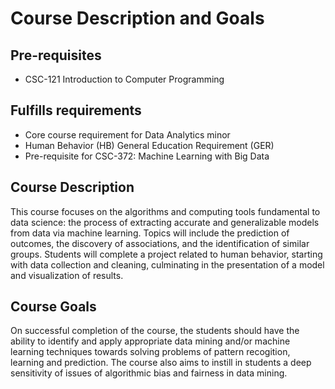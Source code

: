 
# Course Description and Goals

## Pre-requisites

* CSC-121 Introduction to Computer Programming

## Fulfills requirements

* Core course requirement for Data Analytics minor
* Human Behavior (HB) General Education Requirement (GER) 
* Pre-requisite for CSC-372: Machine Learning with Big Data

## Course Description

This course focuses on the algorithms and computing tools fundamental to data science: the process of extracting accurate and generalizable models from data via machine learning. Topics will include the prediction of outcomes, the discovery of associations, and the identification of similar groups. Students will complete a project related to human behavior, starting with data collection and cleaning, culminating in the presentation of a model and visualization of results.

## Course Goals
<!-- 
* Enable students to start careers as data scientists by providing experience working with real-world data, tools, and techniques

* Empower students to apply computational and inferential thinking to address real-world problems -->

On successful completion of the course, the students should have the ability to identify and apply appropriate data mining and/or machine learning techniques towards solving problems of pattern recogition, learning and prediction. The course also aims to instill in students a deep sensitivity of issues of algorithmic bias and fairness in data mining.
